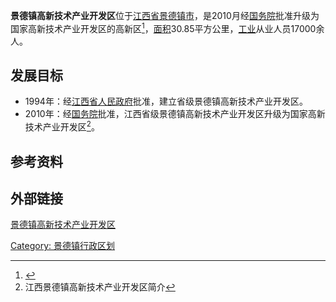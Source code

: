'''景德镇高新技术产业开发区'''位于[[江西省|江西省]][[景德镇市|景德镇市]]，是2010月经[[中华人民共和国国务院|国务院]]批准升级为国家高新技术产业开发区的高新区<ref>{{cite web |url=http://park.chinahightech.com/hightech/html/48/hightech.html |title=景德镇高新区 |accessdate=2016-05-18 |publisher=高新网 |deadurl=yes |archiveurl=https://web.archive.org/web/20160407205936/http://park.chinahightech.com/hightech/html/48/hightech.html |archivedate=2016-04-07 }}</ref>，[[面积|面积]]30.85平方公里，[[工业|工业]]从业人员17000余人。

== 发展目标 ==
*1994年：经[[江西省人民政府|江西省人民政府]]批准，建立省级景德镇高新技术产业开发区。
*2010年：经[[中华人民共和国国务院|国务院]]批准，江西省级景德镇高新技术产业开发区升级为国家高新技术产业开发区<ref>江西景德镇高新技术产业开发区简介</ref>。

== 参考资料 ==
{{reflist}}

== 外部链接 ==
[http://www.jdzgxq.com/ 景德镇高新技术产业开发区] {{Wayback|url=http://www.jdzgxq.com/ |date=20160328213628 }}

{{景德镇市行政区划}}
{{国家级高新技术产业开发区}}
[[Category:_景德镇行政区划|Category: 景德镇行政区划]]